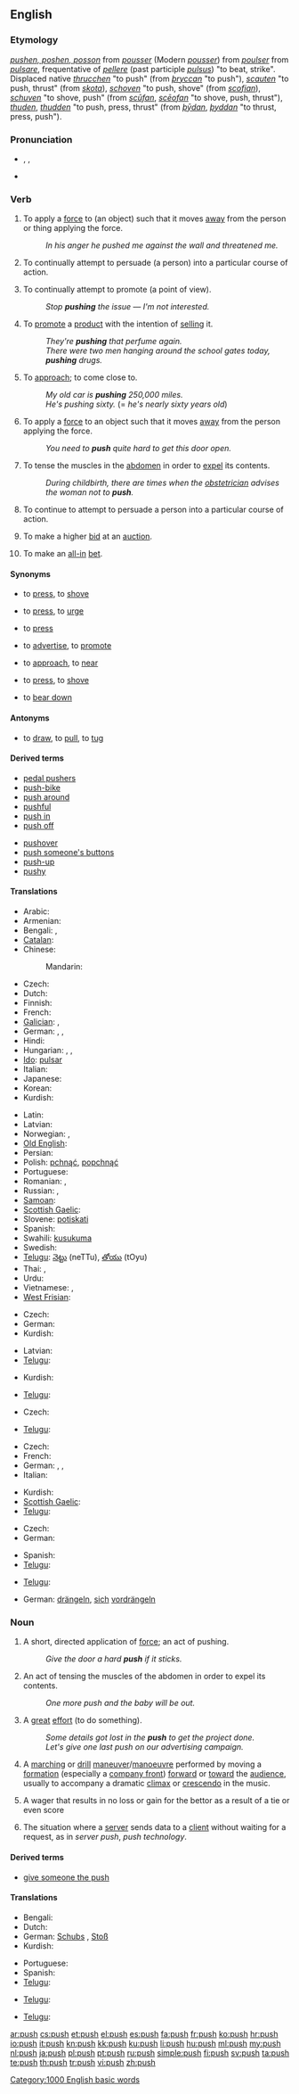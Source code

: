 {{wikipedia|dab=push}}
==English==

===Etymology===
{{etyl|enm}} ''[[pushen#Middle English|pushen, poshen, posson]]'' from {{etyl|frm}} ''[[pousser#Middle French|pousser]]''  (Modern {{fr|-}} ''[[pousser]]'') from {{etyl|fro}} ''[[poulser#Old French|poulser]]'' from {{etyl|la}} ''[[pulsare]]'', frequentative of ''[[pellere]]'' (past participle ''[[pulsus]]'') "to beat, strike". Displaced native {{enm}} ''[[thrucchen#Middle English|thrucchen]]'' "to push" (from {{ang}} ''[[þryccan#Old English|þryccan]]'' "to push"), {{enm}} ''[[scauten#Middle English|scauten]]'' "to push, thrust" (from {{non}} ''[[skota#Old Norse|skota]]''), {{enm}} ''[[schoven#Middle English|schoven]]'' "to push, shove" (from {{ang}} ''[[scofian#Old English|scofian]]''), {{enm}} ''[[schuven#Middle English|schuven]]'' "to shove, push" (from {{ang}} ''[[scufan#Old English|scūfan]]'', ''[[sceofan#Old English|scēofan]]'' "to shove, push, thrust"), {{enm}} ''[[thuden#Middle English|thuden]]'', ''[[thudden#Middle English|thudden]]'' "to push, press, thrust" (from {{ang}} ''[[þydan#Old English|þȳdan]]'', ''[[þyddan#Old English|þyddan]]'' "to thrust, press, push").

===Pronunciation===
* {{enPR|po͝osh}}, {{IPA|/pʊʃ/}}, {{SAMPA|/pUS/}}
* {{audio|en-us-push.ogg|Audio (US)}}
*: {{rhymes|ʊʃ}}

===Verb===
{{en-verb|push|es}}

# {{transitive}} To apply a [[force]] to (an object) such that it moves [[away]] from the person or thing applying the force.
#: ''In his anger he pushed me against the wall and threatened me.''
# {{transitive}} To continually attempt to persuade (a person) into a particular course of action.
# {{transitive}} To continually attempt to promote (a point of view).
#: ''Stop '''pushing''' the issue &mdash; I'm not interested.''
# {{transitive}} To [[promote]] a [[product]] with the intention of [[sell]]ing it.
#: ''They're '''pushing''' that perfume again.''
#: ''There were two men hanging around the school gates today, '''pushing''' drugs.''
# {{context|informal|transitive}} To [[approach]]; to come close to.
#: ''My old car is '''pushing''' 250,000 miles.''
#: ''He's pushing sixty.'' (= ''he's nearly sixty years old'')
# {{intransitive}} To apply a [[force]] to an object such that it moves [[away]] from the person applying the force.
#: ''You need to '''push''' quite hard to get this door open.''
# {{intransitive}} To tense the muscles in the [[abdomen]] in order to [[expel]] its contents.
#: ''During childbirth, there are times when the [[obstetrician]] advises the woman not to '''push'''.''
# {{intransitive}} To continue to attempt to persuade a person into a particular course of action.
# To make a higher [[bid]] at an [[auction]].
# {{poker}} To make an [[all-in]] [[bet]].

====Synonyms====
* {{sense|transitive: apply a force to (an object) so it moves away}} to [[press]], to [[shove]]
* {{sense|continue to attempt to persuade}} to [[press]], to [[urge]]
* {{sense|continue to attempt to promote (a point of view)}} to [[press]]
* {{sense|promote a product with the intention of selling it}} to [[advertise]], to [[promote]]
* {{sense|come close to}} to [[approach]], to [[near]]
* {{sense|intransitive: apply force to an object so that it moves away}} to [[press]], to [[shove]]
* {{sense|tense the muscles in the abdomen in order to expel its contents}} to [[bear down]]

====Antonyms====
* {{sense|apply a force to something so it moves away}} to [[draw]], to [[pull]], to [[tug]]

====Derived terms====
{{top2}}
<!--"give someone the push-off" is derived from "push off"-->
* [[pedal pushers]]
* [[push-bike]]
* [[push around]]
* [[pushful]]
* [[push in]]<!--jump the queue/line-->
* [[push off]]<!--also imperative-->
{{mid2}}
* [[pushover]]<!--noun-->
* [[push someone's buttons]]
* [[push-up]]
* [[pushy]]
{{bottom}}

====Translations====
{{trans-top|transitive: apply a force to (an object) so that it moves away}}
* Arabic: {{t|ar|دفع|tr=dáfa3a}}
* Armenian: {{t-|hy|հրել|tr=hrel}}
* Bengali: {{t-|bn|ধাক্কা দেওয়া|tr=dhakka deoa|sc=Beng|xs=Bengali}}, {{t|bn|ধাক্কানো|tr=dhakkano|sc=Beng|xs=Bengali}}
* [[Catalan]]: {{t|ca|empènyer}}
* Chinese:
*: Mandarin: {{t-|cmn|推|tr=tuī|sc=Hani}}
* Czech: {{t-|cs|tlačit}}
* Dutch: {{t+|nl|duwen}}
* Finnish: {{t+|fi|työntää}}
* French: {{t+|fr|pousser}}
* [[Galician]]: {{t+|gl|empurrar|xs=Galician}},  {{t|gl|empuxar|xs=Galician}}
* German: {{t+|de|drücken}}, {{t+|de|schieben}}, {{t+|de|stoßen}}
* Hindi: {{t|hi|धकेलना|tr=dhakelanā|xs=Hindi}}
* Hungarian: {{t+|hu|tol}}, {{t|hu|megtol}}, {{t+|hu|lök}}
* [[Ido]]: [[pulsar]]
* Italian: {{t+|it|spingere}}
* Japanese: {{t-|ja|押す|tr=おす, osu}}
* Korean: {{t+|ko|밀다|tr=milda|sc=Hang}}
* Kurdish: {{ku-Arab|[[پاڵ دان]]}}
{{trans-mid}}
* Latin: {{t-|la|pello}}
* Latvian: {{t|lv|spiest}}
* Norwegian: {{t|no|dytte}}, {{t|no|skubbe}}
* [[Old English]]: {{t-|ang|scufan|alt=scūfan|xs=Old English}}
* Persian: {{t|fa|هل دادن|tr=hol dādan|xs=Persian}}
* Polish: [[pchnąć]], [[popchnąć]]
* Portuguese: {{t+|pt|empurrar}}
* Romanian: {{t+|ro|împinge}}, {{t+|ro|apăsa}}
* Russian: {{t+|ru|толкать|tr=tolkát’}} {{impf}},  {{t|ru|толкнуть|tr=tolknút’}} {{pf.}}
* [[Samoan]]: {{t|sm|smatgar|xs=Samoan}}
* [[Scottish Gaelic]]: {{t-|gd|stob|xs=Scottish Gaelic}}
* Slovene: [[potiskati]]
* Spanish: {{t+|es|empujar}}
* Swahili: [[kusukuma]]
* Swedish: {{t|sv|skjuta på}}
* [[Telugu]]: [[నెట్టు]] (neTTu), [[తోయు]] (tOyu)
* Thai: {{t-|th|ดัน|tr=dan}},  {{t+|th|กด|tr=gòt}}
* Urdu: {{t|ur|دھکیلنا|tr=dhakelanā|xs=Urdu}}
* Vietnamese: {{t+|vi|xô|xs=Vietnamese}},  {{t+|vi|đẩy|xs=Vietnamese}}
* [[West Frisian]]: {{t-|fy|triuwe|xs=West Frisian}}
{{trans-bottom}}

{{trans-top|continually attempt to persuade (a person)}}
* Czech: {{t-|cs|pohánět}}
* German: {{t+|de|drängen}}
* Kurdish: {{ku-Arab|[[پاڵ پێوه‌نان]]}}
{{trans-mid}}
* Latvian: {{t|lv|skubināt}}
* [[Telugu]]: {{t|te|నిరంతర వత్తిడి|tr=niramtara vattidi|sc=Telu}}
{{trans-bottom}}

{{trans-top|continually attempt to promote (a point of view)}}
* Kurdish: {{ku-Arab|[[پاڵ پێوه‌نان]]}}
{{trans-mid}}
* [[Telugu]]: {{t|te|ఆగగని ప్రతిపాదన|tr=agani pratipadana|sc=Telu}}
{{trans-bottom}}

{{trans-top|promote (a product)}}
* Czech: {{t|cs|prosazovat}}
{{trans-mid}}
* [[Telugu]]: {{t|te|ప్రతిపాదించు|tr=pratipadincu|sc=Telu}}
{{trans-bottom}}

{{trans-top|intransitive: apply force to an object so that it moves away}}
* Czech: {{t-|cs|tlačit}}
* French: {{t+|fr|pousser}}
* German: {{t+|de|drücken}}, {{t+|de|schieben}}, {{t+|de|stoßen}}
* Italian: {{t+|it|spingere}}
{{trans-mid}}
* Kurdish: {{ku-Arab|[[پاڵ نان]]}}
* [[Scottish Gaelic]]: {{t-|gd|stob|xs=Scottish Gaelic}}
* [[Telugu]]: {{t|te|శక్తివంతముగా తోయుట|tr=saktivamtamuga toyuta|sc=Telu}}
{{trans-bottom}}

{{trans-top|intransitive: tense the muscles of the abdomen}}
* Czech: {{t-|cs|tlačit}}
* German: {{t+|de|drücken}}
{{trans-mid}}
* Spanish: {{t-|es|pujar}}
* [[Telugu]]: {{t|te|హృదయాంతర్గత రాగము|tr=hrudayantargata ragamu|sc=Telu}}
{{trans-bottom}}

{{trans-top|(intrans.) continue to attempt to persuade a person into a particular course of action}}
* [[Telugu]]: {{t|te|బలవంతంగా చేయించు|tr=balavamtamga ceyincu|sc=Telu}}
{{trans-mid}}
{{trans-bottom}}

{{trans-top|try to skip positions in a queue}}
* German: [[drängeln]], [[sich]] [[vordrängeln]]
{{trans-mid}}
{{trans-bottom}}

===Noun===
{{en-noun|es}}

# A short, directed application of [[force]]; an act of pushing.
#: ''Give the door a hard '''push''' if it sticks.''
# An act of tensing the muscles of the abdomen in order to expel its contents.
#: ''One more push and the baby will be out.''
# A [[great]] [[effort]] (to do something).
#: ''Some details got lost in the '''push''' to get the project done.''
#: ''Let's give one last push on our advertising campaign.''
# {{military}} A [[marching]] or [[drill]] [[maneuver]]/[[manoeuvre]] performed by moving a [[formation]] (especially a [[company front]]) [[forward]] or [[toward]] the [[audience]], usually to accompany a dramatic [[climax]] or [[crescendo]] in the music.
# A wager that results in no loss or gain for the bettor as a result of a tie or even score
# {{internet}} {{uncountable}} The situation where a [[server]] sends data to a [[client]] without waiting for a request, as in ''server push'', ''push technology''.

====Derived terms====
* [[give someone the push]]

====Translations====
{{trans-top|short, directed application of force; act of pushing}}
* Bengali: {{t-|bn|ধাক্কা|tr=dhakka|sc=Beng|xs=Bengali}}
* Dutch: {{t+|nl|duw|m}}
* German: [[Schubs]] {{m}}, [[Stoß]] {{m}}
* Kurdish: {{ku-Arab|[[پاڵ]]}}
{{trans-mid}}
* Portuguese: {{t|pt|empurrão|m}}
* Spanish: {{t-|es|empujón|m}}
* [[Telugu]]: {{t|te|వెనుకకు నెట్టి ముందుకు పోవు|tr=venukaku netti munduku povu|sc=Telu}}
{{trans-bottom}}

{{trans-top|act of tensing the muscles of the abdomen in order to expel its contents}}
{{trans-mid}}
{{trans-bottom}}

{{trans-top|great effort (to do something)}}
* [[Telugu]]: {{t|te|బృహత్ ప్రయత్నం|tr=bruhat prayatnam|sc=Telu}}
{{trans-mid}}
{{trans-bottom}}

{{trans-top|military: marching or drill maneuvre}}
* [[Telugu]]: {{t|te|విన్యాసము|tr=vinyasamu|sc=Telu}}
{{trans-mid}}
{{trans-bottom}}

[[Category:1000 English basic words]]

[[ar:push]]
[[cs:push]]
[[et:push]]
[[el:push]]
[[es:push]]
[[fa:push]]
[[fr:push]]
[[ko:push]]
[[hr:push]]
[[io:push]]
[[it:push]]
[[kn:push]]
[[kk:push]]
[[ku:push]]
[[li:push]]
[[hu:push]]
[[ml:push]]
[[my:push]]
[[nl:push]]
[[ja:push]]
[[pl:push]]
[[pt:push]]
[[ru:push]]
[[simple:push]]
[[fi:push]]
[[sv:push]]
[[ta:push]]
[[te:push]]
[[th:push]]
[[tr:push]]
[[vi:push]]
[[zh:push]]